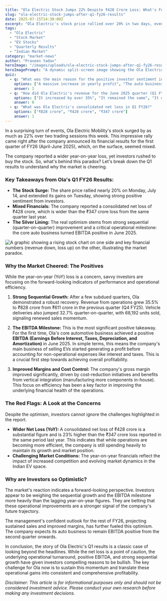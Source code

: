 ```yaml
---
title: "Ola Electric Stock Jumps 22% Despite ₹428 Crore Loss: What's Fuelling the Rally?"
slug: "ola-electric-stock-jumps-after-q1-fy26-results"
date: 2025-07-15T14:30:00Z
excerpt: "Ola Electric's stock price rallied over 20% in two days, even as the company reported a wider net loss for Q1 FY26. We dive into the latest results to understand this surprising investor optimism and what it means for the EV giant."
tags:
  - "Ola Electric"
  - "Stock Market"
  - "EV Stocks"
  - "Quarterly Results"
  - "Indian Market"
category: "market-news"
author: "Praveen Yadav"
heroImage: "/images/uploads/ola-electric-stock-jumps-after-q1-fy26-results/hero-image.jpg"
heroImagePrompt: "A dynamic split-screen image showing the Ola Electric logo with a green upward stock arrow on one side, and a factory assembly line for electric scooters on the other, representing market optimism versus operational reality."
quiz:
  - q: "What was the main reason for the positive investor sentiment in Ola Electric's stock?"
    options: ["A massive increase in yearly profit", "The auto business turning EBITDA positive in June", "The company announcing a new car model"]
    answer: 1
  - q: "How did Ola Electric's revenue for the June 2025 quarter (Q1 FY26) compare to the previous quarter (Q4 FY25)?"
    options: ["It increased by over 35%", "It remained the same", "It declined by nearly 50%"]
    answer: 0
  - q: "What was Ola Electric's consolidated net loss in Q1 FY26?"
    options: ["₹828 crore", "₹428 crore", "₹347 crore"]
    answer: 1
---
```


In a surprising turn of events, Ola Electric Mobility's stock surged by as much as 22% over two trading sessions this week. This impressive rally came right after the company announced its financial results for the first quarter of FY26 (April-June 2025), which, on the surface, seemed mixed.

The company reported a wider year-on-year loss, yet investors rushed to buy the stock. So, what's behind this paradox? Let's break down the Q1 results to understand why the market is cheering.

### Key Takeaways from Ola's Q1 FY26 Results:

*   **The Stock Surge:** The share price rallied nearly 20% on Monday, July 14, and extended its gains on Tuesday, showing strong positive sentiment from investors.
*   **Mixed Financials:** The company reported a consolidated net loss of ₹428 crore, which is wider than the ₹347 crore loss from the same quarter last year.
*   **The Silver Lining:** The real optimism stems from strong sequential (quarter-on-quarter) improvement and a critical operational milestone: the core auto business turned EBITDA positive in June 2025.

![A graphic showing a rising stock chart on one side and key financial numbers (revenue down, loss up) on the other, illustrating the market paradox.](/images/uploads/ola-electric-stock-jumps-after-q1-fy26-results/investor-paradox.png)

### Why the Market Cheered: The Positives

While the year-on-year (YoY) loss is a concern, savvy investors are focusing on the forward-looking indicators of performance and operational efficiency.

1.  **Strong Sequential Growth:** After a few subdued quarters, Ola demonstrated a robust recovery. Revenue from operations grew 35.5% to ₹828 crore from ₹611 crore in the previous quarter (Q4 FY25). Vehicle deliveries also jumped 32.7% quarter-on-quarter, with 68,192 units sold, signaling renewed sales momentum.

2.  **The EBITDA Milestone:** This is the most significant positive takeaway. For the first time, Ola's core automotive business achieved a positive **EBITDA (Earnings Before Interest, Taxes, Depreciation, and Amortization)** in June 2025. In simple terms, this means the company's main business of selling EVs started generating a profit before accounting for non-operational expenses like interest and taxes. This is a crucial first step towards achieving overall profitability.

3.  **Improved Margins and Cost Control:** The company's gross margin improved significantly, driven by cost-reduction initiatives and benefits from vertical integration (manufacturing more components in-house). This focus on efficiency has been a key factor in improving the underlying financial health of the operations.

### The Red Flags: A Look at the Concerns

Despite the optimism, investors cannot ignore the challenges highlighted in the report.

*   **Wider Net Loss (YoY):** A consolidated net loss of ₹428 crore is a substantial figure and is 23% higher than the ₹347 crore loss reported in the same period last year. This indicates that while operations are becoming more efficient, the company is still spending heavily to maintain its growth and market position.
*   **Challenging Market Conditions:** The year-on-year financials reflect the impact of increased competition and evolving market dynamics in the Indian EV space.

### Why are Investors so Optimistic?

The market's reaction indicates a forward-looking perspective. Investors appear to be weighing the sequential growth and the EBITDA milestone more heavily than the lagging year-on-year figures. They are betting that these operational improvements are a stronger signal of the company's future trajectory.

The management's confident outlook for the rest of FY26, projecting sustained sales and improved margins, has further fueled this optimism. The company expects its auto business to remain EBITDA positive from the second quarter onwards.

In conclusion, the story of Ola Electric's Q1 results is a classic case of looking beyond the headlines. While the net loss is a point of caution, the underlying operational turnaround, positive EBITDA, and strong sequential growth have given investors compelling reasons to be bullish. The key challenge for Ola now is to sustain this momentum and translate these operational gains into consistent and comprehensive profitability.

*Disclaimer: This article is for informational purposes only and should not be considered investment advice. Please conduct your own research before making any investment decisions.*